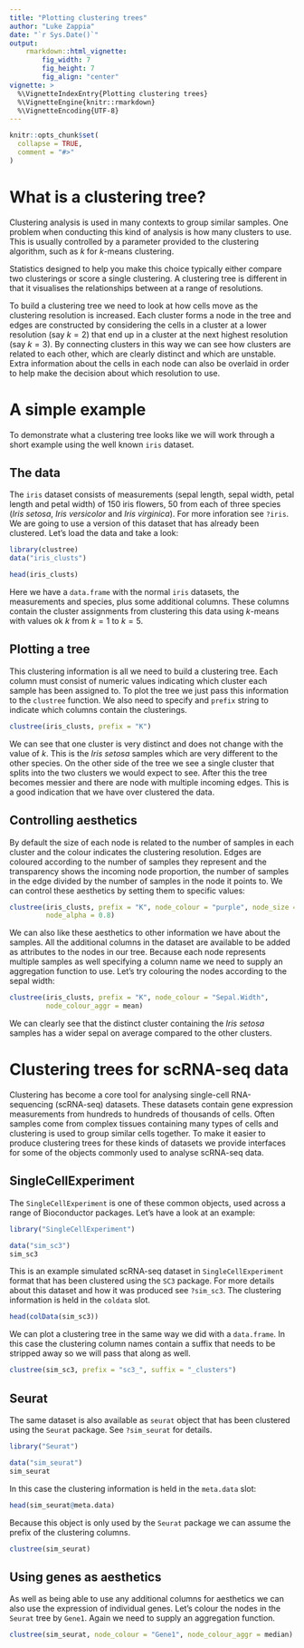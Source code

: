 ```yaml
---
title: "Plotting clustering trees"
author: "Luke Zappia"
date: "`r Sys.Date()`"
output:
    rmarkdown::html_vignette:
        fig_width: 7 
        fig_height: 7
        fig_align: "center" 
vignette: >
  %\VignetteIndexEntry{Plotting clustering trees}
  %\VignetteEngine{knitr::rmarkdown}
  %\VignetteEncoding{UTF-8}
---
```


```r
knitr::opts_chunk$set(
  collapse = TRUE,
  comment = "#>"
)
```

# What is a clustering tree?
 
Clustering analysis is used in many contexts to group similar samples. One
problem when conducting this kind of analysis is how many clusters to use. This
is usually controlled by a parameter provided to the clustering algorithm, such
as $k$ for $k$-means clustering.

Statistics designed to help you make this choice typically either compare two
clusterings or score a single clustering. A clustering tree is different in that
it visualises the relationships between at a range of resolutions.

To build a clustering tree we need to look at how cells move as the clustering
resolution is increased. Each cluster forms a node in the tree and edges are
constructed by considering the cells in a cluster at a lower resolution
(say $k = 2$) that end up in a cluster at the next highest resolution
(say $k = 3$). By connecting clusters in this way we can see how clusters are
related to each other, which are clearly distinct and which are unstable. Extra
information about the cells in each node can also be overlaid in order to help
make the decision about which resolution to use.

# A simple example

To demonstrate what a clustering tree looks like we will work through a short
example using the well known `iris` dataset.

## The data

The `iris` dataset consists of measurements (sepal length, sepal width, petal
length and petal width) of 150 iris flowers, 50 from each of three species
(_Iris setosa_, _Iris versicolor_ and _Iris virginica_). For more inforation see
`?iris`. We are going to use a version of this dataset that has already been 
clustered. Let's load the data and take a look:

```r
library(clustree)
data("iris_clusts")

head(iris_clusts)
```

Here we have a `data.frame` with the normal `iris` datasets, the measurements and 
species, plus some additional columns. These columns contain the cluster
assignments from clustering this data using $k$-means with values ok $k$ from
$k = 1$ to $k = 5$.

## Plotting a tree

This clustering information is all we need to build a clustering tree. Each
column must consist of numeric values indicating which cluster each sample
has been assigned to. To plot the tree we just pass this information to the
`clustree` function. We also need to specify and `prefix` string to indicate
which columns contain the clusterings.

```r
clustree(iris_clusts, prefix = "K")
```

We can see that one cluster is very distinct and does not change with the value
of $k$. This is the _Iris setosa_ samples which are very different to the other
species. On the other side of the tree we see a single cluster that splits
into the two clusters we would expect to see. After this the tree becomes
messier and there are node with multiple incoming edges. This is a good 
indication that we have over clustered the data.

## Controlling aesthetics

By default the size of each node is related to the number of samples in each
cluster and the colour indicates the clustering resolution. Edges are coloured
according to the number of samples they represent and the transparency shows
the incoming node proportion, the number of samples in the edge divided by the
number of samples in the node it points to. We can control these aesthetics
by setting them to specific values:

```r
clustree(iris_clusts, prefix = "K", node_colour = "purple", node_size = 10,
         node_alpha = 0.8)
```

We can also like these aesthetics to other information we have about the 
samples. All the additional columns in the dataset are available to be added as 
attributes to the nodes in our tree. Because each node represents multiple
samples as well specifying a column name we need to supply an aggregation
function to use. Let's try colouring the nodes according to the sepal width:

```r
clustree(iris_clusts, prefix = "K", node_colour = "Sepal.Width", 
         node_colour_aggr = mean)
```

We can clearly see that the distinct cluster containing the _Iris setosa_
samples has a wider sepal on average compared to the other clusters.

# Clustering trees for scRNA-seq data

Clustering has become a core tool for analysing single-cell RNA-sequencing
(scRNA-seq) datasets. These datasets contain gene expression measurements from
hundreds to hundreds of thousands of cells. Often samples come from complex
tissues containing many types of cells and clustering is used to group similar
cells together. To make it easier to produce clustering trees for these kinds
of datasets we provide interfaces for some of the objects commonly used to
analyse scRNA-seq data.

## SingleCellExperiment

The `SingleCellExperiment` is one of these common objects, used across a range
of Bioconductor packages. Let's have a look at an example:

```r
library("SingleCellExperiment")

data("sim_sc3")
sim_sc3
```

This is an example simulated scRNA-seq dataset in `SingleCellExperiment` format
that has been clustered using the `SC3` package. For more details about this
dataset and how it was produced see `?sim_sc3`. The clustering information
is held in the `coldata` slot.

```r
head(colData(sim_sc3))
```

We can plot a clustering tree in the same way we did with a `data.frame`. In
this case the clustering column names contain a suffix that needs to be stripped
away so we will pass that along as well.

```r
clustree(sim_sc3, prefix = "sc3_", suffix = "_clusters")
```

## Seurat

The same dataset is also available as `seurat` object that has been clustered
using the `Seurat` package. See `?sim_seurat` for details.

```r
library("Seurat")

data("sim_seurat")
sim_seurat
```

In this case the clustering information is held in the `meta.data` slot:

```r
head(sim_seurat@meta.data)
```

Because this object is only used by the `Seurat` package we can assume the
prefix of the clustering columns.

```r
clustree(sim_seurat)
```

## Using genes as aesthetics

As well as being able to use any additional columns for aesthetics we can also
use the expression of individual genes. Let's colour the nodes in the `Seurat`
tree by `Gene1`. Again we need to supply an aggregation function.

```r
clustree(sim_seurat, node_colour = "Gene1", node_colour_aggr = median)
```

